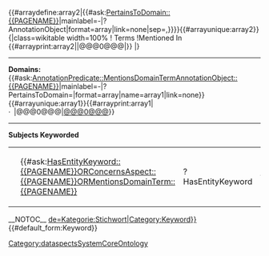 <includeonly>{{#arraydefine:array2|{{#ask:[[PertainsToDomain::{{PAGENAME}}]]|mainlabel=-|?AnnotationObject|format=array|link=none|sep=,}}}}{{#arrayunique:array2}}{|class=wikitable width=100%
!{{PAGENAME}} Terms
!Mentioned In
{{#arrayprint:array2||@@@0@@@|{{DomainTermProfile|@@@0@@@}}}}
|}
-----
'''<span class="domainTerm">{{PAGENAME}}</span> Domains:''' {{#ask:[[AnnotationPredicate::MentionsDomainTerm]][[AnnotationObject::{{PAGENAME}}]]|mainlabel=-|?PertainsToDomain=|format=array|name=array1|link=none}}{{#arrayunique:array1}}{{#arrayprint:array1|&ensp;&middot;&ensp;|@@@0@@@|<span class="domainTerm">[[@@@0@@@]]</span>}}
-----
'''Subjects Keyworded ''{{PAGENAME}}'''''
{|class="display dskim_datatables" id="articles"
|
|
{{#ask:[[HasEntityKeyword::{{PAGENAME}}]]OR[[ConcernsAspect::{{PAGENAME}}]]OR[[MentionsDomainTerm::{{PAGENAME}}]]
|?HasEntityKeyword
|format=list
|template=SubjectsResultRow2
|link=none
|sep=;
}}
|}
__NOTOC__
[[{{#switch:{{CONTENTLANG}}|de=Kategorie:Stichwort|Category:Keyword}}]]{{#default_form:Keyword}}
</includeonly><noinclude>[[Category:dataspectsSystemCoreOntology]]</noinclude>
